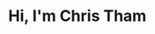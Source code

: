 # Hi, I'm Chris Tham

<!-- artist, consultant, cyclist, designer, musician, photographer, world traveller -->
